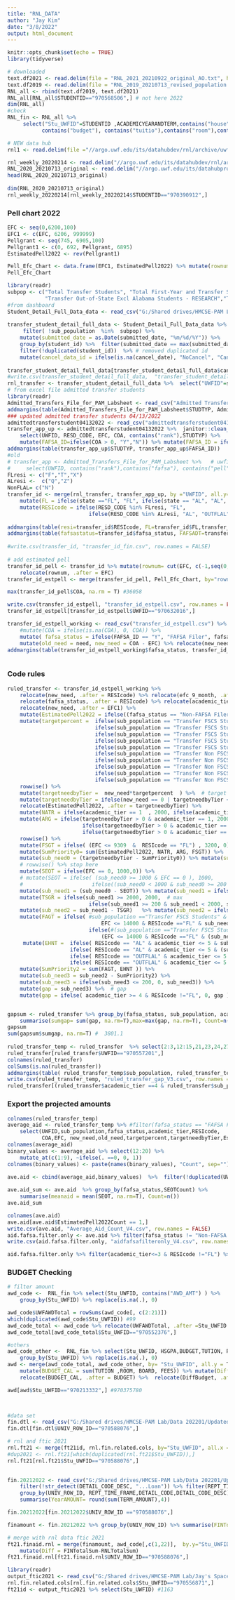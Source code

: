 ---
title: "RNL_DATA"
author: "Jay Kim"
date: "3/8/2022"
output: html_document
---

```{r setup, include=FALSE}
knitr::opts_chunk$set(echo = TRUE)
library(tidyverse)
```

```{r}
# downloaded
text.df2021 <- read.delim(file = "RNL_2021_20210922_original_AO.txt", header = TRUE, sep="|") %>% filter(ENTRY_STAT== "B")
text.df2019 <- read.delim(file = "RNL_2019_20210713_revised_population.txt", header = TRUE, sep = "|") %>% filter(ENTRY_STAT== "B")
RNL_all <- rbind(text.df2019, text.df2021)
RNL_all[RNL_all$STUDENTID=="970568506",] # not here 2022
dim(RNL_all)
#check
RNL_fin <- RNL_all %>%  
     select("Stu_UWFID"=STUDENTID ,ACADEMICYEARANDTERM,contains("house"), contains("efc"), contains("fees"),contains("depend"),contains("income"), 
           contains("budget"), contains("tuitio"),contains("room"),contains("board"),contains("awd"),BUDGET,TUTION, ROOM ,BOARD,contains("GPA"))
```


```{r new hub rnl data}
# NEW data hub
rnl1 <- read.delim(file ="//argo.uwf.edu/its/datahubdev/rnl/archive/uwf_rnl_weekly_20211102.txt", header = TRUE, sep="|")

rnl_weekly_20220214 <- read.delim("//argo.uwf.edu/its/datahubdev/rnl/archive/uwf_rnl_weekly_20220214.txt", header=TRUE, sep="|")
RNL_2020_20210713_original <- read.delim("//argo.uwf.edu/its/datahubprod/rnl/archive/RNL_2020_20210713_original.txt", sep="|")
head(RNL_2020_20210713_original)
  
dim(RNL_2020_20210713_original)
rnl_weekly_20220214[rnl_weekly_20220214$STUDENTID=="970390912",]
```
### Pell chart 2022

```{r}
EFC <- seq(0,6200,100)
EFC1 <- c(EFC, 6206, 999999)
Pellgrant <- seq(745, 6905,100)
Pellgrant1 <- c(0, 692, Pellgrant, 6895)
EstimatedPell2022 <- rev(Pellgrant1)

Pell_Efc_Chart <- data.frame(EFC1, EstimatedPell2022) %>% mutate(rownum= row_number())
Pell_Efc_Chart

```






```{r downloaded data RNL}
library(readr)
subpop <- c("Total Transfer Students", "Total First-Year and Transfer Students","Transfer In-State Students - RESEARCH",
            "Transfer Out-of-State Excl Alabama Students - RESEARCH","Transfer Alabama Students - RESEARCH")
#from dashboard
Student_Detail_Full_Data_data <- read_csv("G:/Shared drives/HMCSE-PAM Lab/Jay's Space/2022 Active Projects/01/RNL_Financial Data/Student_Detail_Full_Data_data.csv") %>% janitor::clean_names() %>% arrange(student_id)  
 
transfer_student_detail_full_data <- Student_Detail_Full_Data_data %>% 
     filter( !sub_population  %in%  subpop) %>% 
    mutate(submitted_date = as.Date(submitted_date, "%m/%d/%Y")) %>% 
    group_by(student_id) %>%  filter(submitted_date == max(submitted_date)) %>%  # the most recent date
    filter(!duplicated(student_id))  %>% # removed duplicated id
    mutate(cancel_data_id = ifelse(is.na(cancel_date), "NoCancel", "Cancel")) # identified canceled
  
transfer_student_detail_full_data[transfer_student_detail_full_data$cancel_data_id=="Cancel",] # canceled ids
#write.csv(transfer_student_detail_full_data,  "transfer_student_detail_full_data.csv", row.names = FALSE) #shared with Matthew
rnl_transfer <- transfer_student_detail_full_data %>%  select("UWFID"=student_id, fafsa_status,state,contains("tier"),contains("need"), contains("efc"),contains("income"),sub_population)
# from excel file admitted transfer students
library(readr)
Admitted_Transfers_File_for_PAM_Labsheet <- read_csv("Admitted Transfers File for PAM Labsheet.csv") %>% mutate(FAFSA_ID=ifelse(FAFSA_DT > 0, "Y","N"))
addmargins(table(Admitted_Transfers_File_for_PAM_Labsheet$STUDTYP, Admitted_Transfers_File_for_PAM_Labsheet$FAFSA_ID))
### updated admitted transfer students 04/13/2022
admittedtransferstudent04132022 <- read_csv("admittedtransferstudent04132022.csv")   # used for projection transfer students (04/15/2022)
transfer_app_up <- admittedtransferstudent04132022 %>%  janitor::clean_names(case = "none") %>% 
    select(UWFID, RESD_CODE, EFC, COA, contains("rank"),STUDTYP) %>% 
    mutate(FAFSA_ID=ifelse(COA > 0, "Y","N")) %>% mutate(FAFSA_ID = ifelse(is.na(FAFSA_ID),  "N", FAFSA_ID))
addmargins(table(transfer_app_up$STUDTYP, transfer_app_up$FAFSA_ID))
#old
# transfer_app <- Admitted_Transfers_File_for_PAM_Labsheet %>%   # uwfid
#     select(UWFID, contains("rank"),contains("fafsa"), contains("pell"),DEC_CODE,OFFER_CODE,ADMIT_TYPE,STUDTYP,RESD_CODE,CNTY,CITIZ_CODE,VISA_TYPE)
FLresi <- c("F","T","X")
ALresi <-  c("Q","Z")
NonFLAL= c("N")
transfer_id <- merge(rnl_transfer, transfer_app_up, by ="UWFID", all.y=T) %>% 
    mutate(FL = ifelse(state =="FL", "FL", ifelse(state == "AL", "AL", "OUTFLAL"))) %>% 
    mutate(RESIcode = ifelse(RESD_CODE %in% FLresi, "FL",
                          ifelse(RESD_CODE %in% ALresi, "AL", "OUTFLAL"))) %>% filter(!duplicated(UWFID))
    
addmargins(table(resi=transfer_id$RESIcode, FL=transfer_id$FL,transfer_id$FAFSA_ID)) 
addmargins(table(fafsastatus=transfer_id$fafsa_status, FAFSADT=transfer_id$FAFSA_ID)) 
   
#write.csv(transfer_id, "transfer_id_fin.csv", row.names = FALSE)
 
# add estimated pell
transfer_id_pell <- transfer_id %>% mutate(rownum= cut(EFC, c(-1,seq(0, 6200, 100), 6209, 999999), labels=c(1:65))) %>% 
    relocate(rownum, .after = EFC)
transfer_id_estpell <- merge(transfer_id_pell, Pell_Efc_Chart, by="rownum", all.x=T) 

max(transfer_id_pell$COA, na.rm = T) #36058

write.csv(transfer_id_estpell, "transfer_id_estpell.csv", row.names = FALSE)
transfer_id_estpell[transfer_id_estpell$UWFID=="970632016",]
```

```{r}
transfer_id_estpell_working <- read_csv("transfer_id_estpell.csv") %>% mutate(need = as.numeric(gsub("[$,]", "", need)))  %>% 
    #mutate(COA = ifelse(is.na(COA), 0, COA)) %>%
    mutate( fafsa_status = ifelse(FAFSA_ID == "Y", "FAFSA Filer", fafsa_status)) %>% 
    mutate(old_need = need, new_need = COA - EFC) %>% relocate(new_need, .after = need) %>% mutate(new_need = ifelse(new_need < 0, 0, new_need)) %>% filter(!duplicated(UWFID))
addmargins(table(transfer_id_estpell_working$fafsa_status, transfer_id_estpell_working$FAFSA_ID))



``` 

### Code rules

```{r coding rules}

ruled_transfer <- transfer_id_estpell_working %>%  
    relocate(new_need, .after = RESIcode) %>% relocate(efc_9_month, .after = RESIcode ) %>% 
    relocate(fafsa_status, .after = RESIcode) %>% relocate(academic_tier, .after = RESIcode) %>% relocate(has_need, .after = RESIcode) %>%
    relocate(new_need, .after = EFC1) %>% 
    mutate(EstimatedPell2022 = ifelse((fafsa_status == "Non-FAFSA Filer" | is.na(COA)), 0, EstimatedPell2022 )) %>% 
    mutate(targetpercent =  ifelse(sub_population == "Transfer FSCS Students" & academic_tier ==1 , 0.5,
                            ifelse(sub_population == "Transfer FSCS Students" & academic_tier ==2 , 0.5,
                            ifelse(sub_population == "Transfer FSCS Students" & academic_tier ==3 , 0.45,
                            ifelse(sub_population == "Transfer FSCS Students" & academic_tier ==4 , 0.4,
                            ifelse(sub_population == "Transfer FSCS Students" & academic_tier ==5 , 0.4,
                            ifelse(sub_population == "Transfer Non FSCS Students" & academic_tier ==1 , 0.4,
                            ifelse(sub_population == "Transfer Non FSCS Students" & academic_tier ==2 , 0.4,
                            ifelse(sub_population == "Transfer Non FSCS Students" & academic_tier ==3 , 0.35,
                            ifelse(sub_population == "Transfer Non FSCS Students" & academic_tier ==4 , 0.3,
                            ifelse(sub_population == "Transfer Non FSCS Students" & academic_tier ==5 , 0.3, 0))))))))))) %>%  # target %
    rowwise() %>%
    mutate(targetneedbyTier =  new_need*targetpercent  ) %>%  # target need by %
    mutate(targetneedbyTier = ifelse(new_need == 0 | targetneedbyTier < 0, 0 , targetneedbyTier)) %>%
    relocate(EstimatedPell2022, .after = targetneedbyTier) %>% 
    mutate(NATR = ifelse(academic_tier == 1  , 2000, ifelse(academic_tier ==2, 1500, ifelse(academic_tier ==3, 1000, 0)))) %>%  # NATR
    mutate(ARG = ifelse(targetneedbyTier > 0 & academic_tier == 1, 2000, 
                        ifelse(targetneedbyTier > 0 & academic_tier == 2, 1500,
                        ifelse(targetneedbyTier > 0 & academic_tier == 3, 1000, 0 )))) %>% 
    rowwise() %>%
    mutate(FSGT = ifelse( (EFC <= 9309  &  RESIcode == "FL") , 3200, 0)) %>%
    mutate(SumPriority0= sum(EstimatedPell2022, NATR, ARG, FSGT)) %>%  # sum of p0
    mutate(sub_need0 = (targetneedbyTier - SumPriority0)) %>% mutate(sub_need0 = ifelse(sub_need0 < 0, 0 , sub_need0)) %>%
    # rowwise() %>% stop here
    mutate(SEOT = ifelse(EFC == 0, 1000,0)) %>% 
    # mutate(SEOT = ifelse( (sub_need0 >= 1000 & EFC == 0 ), 1000,
    #                      ifelse((sub_need0 < 1000 & sub_need0 >= 200 & EFC == 0), sub_need0, 0))) %>%  
    mutate(sub_need1 = (sub_need0 - SEOT)) %>% mutate(sub_need1 = ifelse(sub_need1 < 0, 0 , sub_need1)) %>% 
    mutate(TSGR = ifelse(sub_need1 >= 2000, 2000,  # max
                          ifelse(sub_need1 >= 200 & sub_need1 < 2000, sub_need1, 0 ))) %>% # TSGR
    mutate(sub_need2 = sub_need1 - TSGR)   %>% mutate(sub_need2 = ifelse(sub_need2 <0, 0 , sub_need2)) %>%         
    mutate(FAGT = ifelse( #sub_population =="Transfer FSCS Students" & 
                              EFC <= 14000 & RESIcode =="FL" & sub_need2 >= 3000, 3000, # max
                          ifelse(#(sub_population =="Transfer FSCS Students" & 
                              (EFC <= 14000 & RESIcode =="FL" & (sub_need2 < 3000 & sub_need2 >= 200)), sub_need2, 0 ))) %>% # FAGT
     mutate(EHNT =  ifelse( RESIcode == "AL" & academic_tier <= 5 & sub_need2 >= 3000 , 3000,
                    ifelse( RESIcode == "AL" & academic_tier <= 5 & (sub_need2 < 3000 & sub_need2 >= 200 ), sub_need2, 
                    ifelse( RESIcode == "OUTFLAL" & academic_tier <= 5 & sub_need2 >= 6000, 6000, 
                    ifelse( RESIcode == "OUTFLAL" & academic_tier <= 5 & (sub_need2 < 6000  & sub_need2 >= 200 ), sub_need2, 0 )))))  %>% # ENHT
    mutate(SumPriority2 = sum(FAGT, EHNT )) %>% 
    mutate(sub_need3 = sub_need2 - SumPriority2) %>% 
    mutate(sub_need3 = ifelse(sub_need3 <= 200, 0, sub_need3)) %>%   
    mutate(gap = sub_need3) %>%  # gap
    mutate(gap = ifelse( academic_tier >= 4 & RESIcode !="FL", 0, gap )) # gap exception


gapsum <- ruled_transfer %>% group_by(fafsa_status, sub_population, academic_tier) %>%  
    summarise(sumgap= sum(gap, na.rm=T),max=max(gap, na.rm=T), Count=n()) 
gapsum
sum(gapsum$sumgap, na.rm=T) #  3801.1
    
ruled_transfer_temp <- ruled_transfer  %>% select(2:3,12:15,21,23,24,27:45) %>% arrange(UWFID)
ruled_transfer[ruled_transfer$UWFID=="970557201",]
colnames(ruled_transfer)
colSums(is.na(ruled_transfer))
addmargins(table( ruled_transfer_temp$sub_population, ruled_transfer_temp$RESIcode))
write.csv(ruled_transfer_temp, "ruled_transfer_gap_V3.csv", row.names = FALSE) #970611326 #28 cols
ruled_transfer[(ruled_transfer$academic_tier ==4 & ruled_transfer$sub_population =="Transfer FSCS Students"),]
```

### Export the projected amounts

```{r  count and amount only}

colnames(ruled_transfer_temp)
average_aid <- ruled_transfer_temp %>% #filter(fafsa_status == "FAFSA Filer") %>% 
    select(UWFID,sub_population,fafsa_status,academic_tier,RESIcode,  
           COA,EFC, new_need,old_need,targetpercent,targetneedbyTier,EstimatedPell2022,NATR,ARG, FSGT, SEOT,TSGR, FAGT, EHNT,gap) 
colnames(average_aid)
binary_values <- average_aid %>% select(12:20) %>% 
    mutate_at(c(1:9), ~ifelse(. ==0, 0, 1))
colnames(binary_values) <- paste(names(binary_values), "Count", sep="")
    
ave.aid <- cbind(average_aid,binary_values)  %>%  filter(!duplicated(UWFID)) 

ave.aid_sum <- ave.aid  %>% group_by(fafsa_status,SEOTCount) %>%
    summarise(meanaid = mean(SEOT, na.rm=T), Count=n())
ave.aid_sum


```


```{r save lists}
colnames(ave.aid)
ave.aid[ave.aid$EstimatedPell2022Count == 1,]
write.csv(ave.aid, "Average_Aid_Count_V4.csv", row.names = FALSE)
aid.fafsa.filter.only <- ave.aid %>% filter(fafsa_status != "Non-FAFSA Filer") %>% filter(!duplicated(UWFID))
write.csv(aid.fafsa.filter.only, "aidfafsafilteronly_V4.csv", row.names = FALSE)

aid.fafsa.filter.only %>% filter(academic_tier<=3 & RESIcode !="FL") %>% count()


```

 
### BUDGET Checking

```{R}
# filter amount
awd_code <-  RNL_fin %>% select(Stu_UWFID, contains("AWD_AMT") ) %>% 
    group_by(Stu_UWFID) %>% replace(is.na(.), 0) 

awd_code$UWFAWDTotal = rowSums(awd_code[, c(2:21)])
which(duplicated(awd_code$Stu_UWFID)) #99
awd_code_total <- awd_code %>% relocate(UWFAWDTotal, .after =Stu_UWFID ) %>% select(1,2) %>% filter(!duplicated(Stu_UWFID))
awd_code_total[awd_code_total$Stu_UWFID=="970552376",]

#others
awd_code_other <-  RNL_fin %>% select(Stu_UWFID, HSGPA,BUDGET,TUTION, ROOM ,BOARD,FEES,contains("EFC_"),  contains("INCOME"), contains("GPA")) %>% 
    group_by(Stu_UWFID) %>% replace(is.na(.), 0) 
awd <- merge(awd_code_total, awd_code_other, by= "Stu_UWFID", all.y = T) %>% rowwise() %>% 
    mutate(BUDGET_CAL = sum(TUTION ,ROOM, BOARD, FEES)) %>% mutate(DiffBudget = BUDGET_CAL - BUDGET) %>% 
    relocate(BUDGET_CAL, .after = BUDGET) %>%  relocate(DiffBudget, .after = BUDGET_CAL)

awd[awd$Stu_UWFID=="970213332",] #970375780

 
```

```{r}
#data set
fin.dtl <- read_csv("G:/Shared drives/HMCSE-PAM Lab/Data 202201/Updated 1-31-22/FINANCIAL_AID_AWARDS_DTL.csv") 
fin.dtl[fin.dtl$UNIV_ROW_ID=="970588076",]

# rnl and ftic 2021
rnl.ft21 <- merge(ft21id, rnl.fin.related.cols, by="Stu_UWFID", all.x = T) %>% filter(!duplicated(Stu_UWFID)) #1256
#dup2021 <- rnl.ft21[which(duplicated(rnl.ft21$Stu_UWFID)),]
rnl.ft21[rnl.ft21$Stu_UWFID=="970588076",]
 
```


```{r}
fin.20212022 <- read_csv("G:/Shared drives/HMCSE-PAM Lab/Data 202201/Updated 1-31-22/FINANCIAL_AID_AWARDS_DTL.csv")  %>%
    filter(!str_detect(DETAIL_CODE_DESC, "...Loan")) %>% filter(REPT_TIME_FRAME == 20212022) %>% 
    group_by(UNIV_ROW_ID, REPT_TIME_FRAME,DETAIL_CODE,DETAIL_CODE_DESC) %>% 
    summarise(YearAMOUNT= round(sum(TERM_AMOUNT),4)) 

fin.20212022[fin.20212022$UNIV_ROW_ID =="970588076",] 
```


```{r}
    
finamount <- fin.20212022 %>% group_by(UNIV_ROW_ID) %>% summarise(FINTotalSum = sum(YearAMOUNT)) %>% data.frame()  

# merge with rnl data ftic 2021
ft21.finaid.rnl = merge(finamount, awd_code[,c(1,22)],  by.y="Stu_UWFID", by.x="UNIV_ROW_ID", all.y = T) %>% 
    mutate(Diff = FINTotalSum-RNLTotalSum)
ft21.finaid.rnl[ft21.finaid.rnl$UNIV_ROW_ID=="970588076",]
```
 
 

```{r}
library(readr)
output_ftic2021 <- read_csv("G:/Shared drives/HMCSE-PAM Lab/Jay's Space/_HIGH_PRIORITY_PROJECTS/APR/APR FTIC2021 Dropout APR 1st Math/output_ftic2021.pre.1st.apr.drop.out.rerun.v1.csv") %>% filter(!duplicated(Stu_UWFID))
rnl.fin.related.cols[rnl.fin.related.cols$Stu_UWFID=="970556871",]
ft21id <- output_ftic2021 %>% select(Stu_UWFID) #1163
```
 